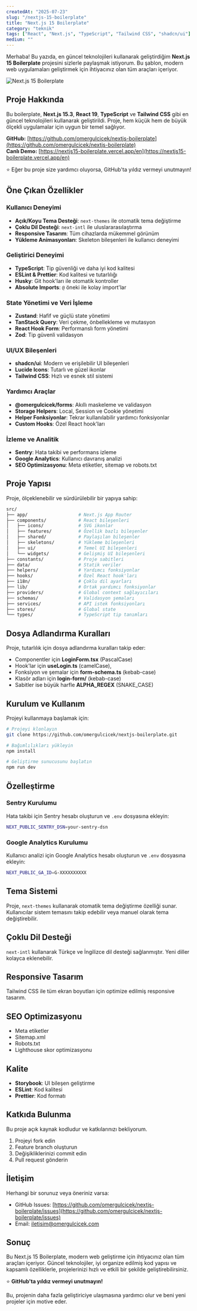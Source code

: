 ```yaml
---
createdAt: "2025-07-23"
slug: "/nextjs-15-boilerplate"
title: "Next.js 15 Boilerplate"
category: "teknik"
tags: ["React", "Next.js", "TypeScript", "Tailwind CSS", "shadcn/ui"]
medium: ""
---
```


Merhaba! Bu yazıda, en güncel teknolojileri kullanarak geliştirdiğim **Next.js 15 Boilerplate** projesini sizlerle paylaşmak istiyorum. Bu şablon, modern web uygulamaları geliştirmek için ihtiyacınız olan tüm araçları içeriyor.

![Next.js 15 Boilerplate](/blog/2025-07-23/boilerplate.png)

## Proje Hakkında

Bu boilerplate, **Next.js 15.3**, **React 19**, **TypeScript** ve **Tailwind CSS** gibi en güncel teknolojileri kullanarak geliştirildi. Proje, hem küçük hem de büyük ölçekli uygulamalar için uygun bir temel sağlıyor.

**GitHub:** [https://github.com/omergulcicek/nextjs-boilerplate](https://github.com/omergulcicek/nextjs-boilerplate)  
**Canlı Demo:** [https://nextjs15-boilerplate.vercel.app/en](https://nextjs15-boilerplate.vercel.app/en)

⭐ Eğer bu proje size yardımcı oluyorsa, GitHub'ta yıldız vermeyi unutmayın!

## Öne Çıkan Özellikler

### Kullanıcı Deneyimi
- **Açık/Koyu Tema Desteği**: `next-themes` ile otomatik tema değiştirme
- **Çoklu Dil Desteği**: `next-intl` ile uluslararasılaştırma
- **Responsive Tasarım**: Tüm cihazlarda mükemmel görünüm
- **Yükleme Animasyonları**: Skeleton bileşenleri ile kullanıcı deneyimi

### Geliştirici Deneyimi
- **TypeScript**: Tip güvenliği ve daha iyi kod kalitesi
- **ESLint & Prettier**: Kod kalitesi ve tutarlılığı
- **Husky**: Git hook'ları ile otomatik kontroller
- **Absolute Imports**: `@` öneki ile kolay import'lar

### State Yönetimi ve Veri İşleme
- **Zustand**: Hafif ve güçlü state yönetimi
- **TanStack Query**: Veri çekme, önbellekleme ve mutasyon
- **React Hook Form**: Performanslı form yönetimi
- **Zod**: Tip güvenli validasyon

### UI/UX Bileşenleri
- **shadcn/ui**: Modern ve erişilebilir UI bileşenleri
- **Lucide Icons**: Tutarlı ve güzel ikonlar
- **Tailwind CSS**: Hızlı ve esnek stil sistemi

### Yardımcı Araçlar
- **@omergulcicek/forms**: Akıllı maskeleme ve validasyon
- **Storage Helpers**: Local, Session ve Cookie yönetimi
- **Helper Fonksiyonlar**: Tekrar kullanılabilir yardımcı fonksiyonlar
- **Custom Hooks**: Özel React hook'ları

### İzleme ve Analitik
- **Sentry**: Hata takibi ve performans izleme
- **Google Analytics**: Kullanıcı davranış analizi
- **SEO Optimizasyonu**: Meta etiketler, sitemap ve robots.txt

## Proje Yapısı

Proje, ölçeklenebilir ve sürdürülebilir bir yapıya sahip:

```bash
src/
├── app/                   # Next.js App Router
├── components/            # React bileşenleri
│   ├── icons/             # SVG ikonlar
│   ├── features/          # Özellik bazlı bileşenler
│   ├── shared/            # Paylaşılan bileşenler
│   ├── skeletons/         # Yükleme bileşenleri
│   ├── ui/                # Temel UI bileşenleri
│   └── widgets/           # Gelişmiş UI bileşenleri
├── constants/             # Proje sabitleri
├── data/                  # Statik veriler
├── helpers/               # Yardımcı fonksiyonlar
├── hooks/                 # Özel React hook'ları
├── i18n/                  # Çoklu dil ayarları
├── lib/                   # Ortak yardımcı fonksiyonlar
├── providers/             # Global context sağlayıcıları
├── schemas/               # Validasyon şemaları
├── services/              # API istek fonksiyonları
├── stores/                # Global state
└── types/                 # TypeScript tip tanımları
```

## Dosya Adlandırma Kuralları

Proje, tutarlılık için dosya adlandırma kuralları takip eder:

* Componentler için **LoginForm.tsx** (PascalCase)
* Hook'lar için **useLogin.ts** (camelCase),
* Fonksiyon ve şemalar için **form-schema.ts** (kebab-case)
* Klasör adları için **login-form/** (kebab-case)
* Sabitler ise büyük harfle **ALPHA_REGEX** (SNAKE_CASE)

## Kurulum ve Kullanım

Projeyi kullanmaya başlamak için:

```bash
# Projeyi klonlayın
git clone https://github.com/omergulcicek/nextjs-boilerplate.git

# Bağımlılıkları yükleyin
npm install

# Geliştirme sunucusunu başlatın
npm run dev
```

## Özelleştirme

### Sentry Kurulumu
Hata takibi için Sentry hesabı oluşturun ve `.env` dosyasına ekleyin:

```bash
NEXT_PUBLIC_SENTRY_DSN=your-sentry-dsn
```

### Google Analytics Kurulumu
Kullanıcı analizi için Google Analytics hesabı oluşturun ve `.env` dosyasına ekleyin:

```bash
NEXT_PUBLIC_GA_ID=G-XXXXXXXXXX
```

## Tema Sistemi

Proje, `next-themes` kullanarak otomatik tema değiştirme özelliği sunar. Kullanıcılar sistem temasını takip edebilir veya manuel olarak tema değiştirebilir.

## Çoklu Dil Desteği

`next-intl` kullanarak Türkçe ve İngilizce dil desteği sağlanmıştır. Yeni diller kolayca eklenebilir.

## Responsive Tasarım

Tailwind CSS ile tüm ekran boyutları için optimize edilmiş responsive tasarım.

## SEO Optimizasyonu

- Meta etiketler
- Sitemap.xml
- Robots.txt
- Lighthouse skor optimizasyonu

## Kalite

- **Storybook**: UI bileşen geliştirme
- **ESLint**: Kod kalitesi
- **Prettier**: Kod formatı

## Katkıda Bulunma

Bu proje açık kaynak kodludur ve katkılarınızı bekliyorum.

1. Projeyi fork edin
2. Feature branch oluşturun
3. Değişikliklerinizi commit edin
4. Pull request gönderin

## İletişim

Herhangi bir sorunuz veya öneriniz varsa:
- GitHub Issues: [https://github.com/omergulcicek/nextjs-boilerplate/issues](https://github.com/omergulcicek/nextjs-boilerplate/issues)
- Email: [iletisim@omergulcicek.com](mailto:iletisim@omergulcicek.com)

## Sonuç

Bu Next.js 15 Boilerplate, modern web geliştirme için ihtiyacınız olan tüm araçları içeriyor. Güncel teknolojiler, iyi organize edilmiş kod yapısı ve kapsamlı özelliklerle, projelerinizi hızlı ve etkili bir şekilde geliştirebilirsiniz.

⭐ **GitHub'ta yıldız vermeyi unutmayın!**

Bu, projenin daha fazla geliştiriciye ulaşmasına yardımcı olur ve beni yeni projeler için motive eder.
